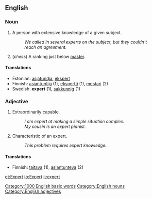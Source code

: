 ==English==

=== Noun ===

# A person with extensive knowledge of a given subject.
#: ''We called in several experts on the subject, but they couldn't reach an agreement.''
# (''chess'') A ranking just below [[master]].

==== Translations ====
*Estonian: [[asjatundja]], [[ekspert]]
*Finnish: [[asiantuntija]] (1), [[ekspertti]] (1), [[mestari]] (2)
*Swedish: '''expert''' (1), [[sakkunnig]] (1)

=== Adjective ===

# Extraordinarily capable.
#: ''I am expert at making a simple situation complex.''
#: ''My cousin is an expert pianist.''
# Characteristic of an expert.
#: ''This problem requires expert knowledge.''

==== Translations ====

*Finnish: [[taitava]] (1), [[asiantunteva]] (2)

[[Category:1000 English basic words]]
[[Category:English nouns]]
[[Category:English adjectives]]

[[et:Expert]]
[[io:Expert]]
[[it:expert]]